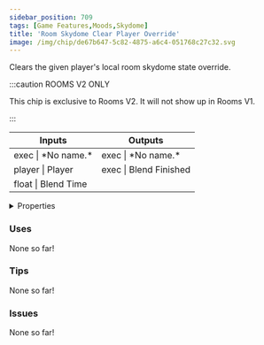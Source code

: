 ```yaml
---
sidebar_position: 709
tags: [Game Features,Moods,Skydome]
title: 'Room Skydome Clear Player Override'
image: /img/chip/de67b647-5c82-4875-a6c4-051768c27c32.svg
---
```


Clears the given player's local room skydome state override.

:::caution ROOMS V2 ONLY

This chip is exclusive to Rooms V2. It will not show up in Rooms V1.

:::


<IChip uuid="de67b647-5c82-4875-a6c4-051768c27c32"/>

<table><thead><tr><th>Inputs</th><th>Outputs</th></tr></thead><tbody><tr><td>exec | *No name.*</td><td>exec | *No name.*</td></tr><tr><td>player | Player</td><td>exec | Blend Finished</td></tr><tr><td>float | Blend Time</td><td /></tr></tbody></table>

<details>
  <summary>Properties</summary>
  <div>
    <div>
    <table>
      <tbody>
        <tr>
          <td>Is beta required?</td>
          <td>No</td>
        </tr>
        <tr>
          <td>Is chip a trolling risk?</td>
          <td>No</td>
        </tr>
        <tr>
          <td>Is chip a role assignment risk?</td>
          <td>No</td>
        </tr>
        <tr>
          <td>Chip UUID</td>
          <td>de67b647-5c82-4875-a6c4-051768c27c32</td>
        </tr>
        <tr>
          <td>Room availability</td>
          <td>Rooms V2 only</td>
        </tr>
      </tbody>
    </table>
    </div>
  </div>
</details>

### Uses

None so far!

### Tips

None so far!

### Issues

None so far!